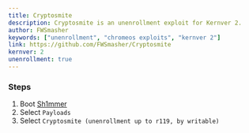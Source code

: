 ```yaml
---
title: Cryptosmite
description: Cryptosmite is an unenrollment exploit for Kernver 2.
author: FWSmasher
keywords: ["unenrollment", "chromeos exploits", "kernver 2"]
link: https://github.com/FWSmasher/Cryptosmite
kernver: 2
unenrollment: true
---
```



<PageHeader title={frontmatter.title} description={frontmatter.description} author={frontmatter.author} link={frontmatter.link} kernver={frontmatter.kernver} nolower={frontmatter.nolower} />

### Steps

1. Boot [Sh1mmer](/kajigs/sh1mmer#booting)
2. Select `Payloads`
3. Select `Cryptosmite (unenrollment up to r119, by writable)`
